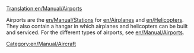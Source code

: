 [[Translation:en/Manual/Airports]]
[[Category:en/Manual/Aircraft]]

Airports are the [[en/Manual/Stations]] for [[en/Airplan]]es and [[en/Helicopter]]s. They also contain a hangar in which airplanes and helicopters can be built and serviced. For the different types of airports, see [[en/Manual/Airports]].